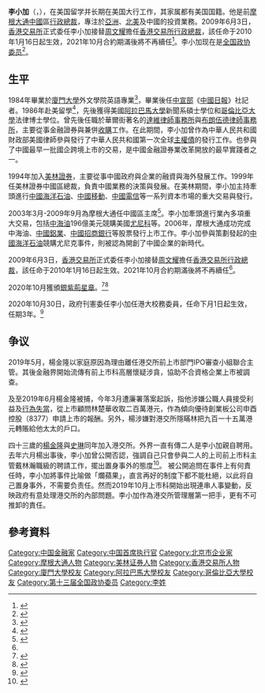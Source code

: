 {{Infobox officeholder
| 姓名  = 李小加
| native_name  = Charles Li Xiaojia
| honorific-suffix = [[銀紫荊星章|SBS]]
| image   = Charles Li.jpg
| 出生日期  = {{birth date and age|1961|3|25}}
| 出生地點  = {{CHN}}[[北京|北京]]
| nationality= 
| office     = [[香港交易所|香港交易所]]行政总裁
| term_start         = 2010年1月16日
| term_end           = 2020年12月31日
| predecessor        = [[周文耀|周文耀]]
| successor          = [[歐冠昇|歐冠昇]]
| office2 = [[File:Charter_of_the_Chinese_People's_Political_Consultative_Conference_(CPPCC)_logo.svg|20px]] [[中國人民政治協商會議全國委員會香港地區委員|港區全國政協委員]]
| term_start2        = 2018年
| spouse = 
| children = 
|alma_mater ={{CHN}}[[廈門大學|廈門大學]]外文學院<br>{{USA}}[[阿拉巴马大学|阿拉巴马大学]]新闻系<br>{{USA}}[[哥伦比亚大学|哥伦比亚大学]]法学院
}}

'''李小加'''（{{lang|en|Charles Li Xiaojia}}，{{bd|1961年|3月25日||}}），在美国留学并长期在美国大行工作，其家属都有美国国籍。他是前[[摩根大通|摩根大通]][[中國|中國]]區[[行政總裁|行政總裁]]，專注於[[亞洲|亞洲]]、[[北美|北美]]及中國的投資業務。2009年6月3日，[[香港交易所|香港交易所]]正式委任李小加接替[[周文耀|周文耀]]擔任[[香港交易所|香港交易所]][[行政總裁|行政總裁]]，該任命于2010年1月16日起生效，2021年10月合約期滿後將不再續任<ref name="#1">{{cite news|url=https://hk.finance.yahoo.com/news/%E6%9D%8E%E5%B0%8F%E5%8A%A0%E7%AA%81%E5%AE%A3%E5%B8%83%E6%98%8E%E5%B9%B4%E7%B4%84%E6%BB%BF%E4%B8%8D%E7%BA%8C%E4%BB%BB-195000388.html|title=李小加突宣布明年約滿不續任|publisher=信報財經新聞|date=2020-05-08}}</ref>。李小加现在是[[全国政协委员|全国政协委员]]<ref>{{cite news|url=http://www.cppcc.gov.cn/zxww/2020/05/11/ARTI1589179608333237.shtml|title=中国人民政治协商会议第十三届全国委员会委员名单|publisher=中国政协网|date=2020-05-11|accessdate=2020-08-27|archive-date=2021-02-22|archive-url=https://web.archive.org/web/20210222004712/http://www.cppcc.gov.cn/zxww/2020/05/11/ARTI1589179608333237.shtml|dead-url=no}}</ref>。

==生平==
<!-- 祖籍[[中國東北|中國東北]]{{where}}，1961年生於北京<ref>{{cite news|url=https://hk.epochtimes.com/news/2020-05-11/82357527|title=李小加的離職牽扯中南海習江內鬥|newspaper=大紀元時報|date=2020-05-11|accessdate=2021-05-15|archive-date=2021-05-15|archive-url=https://web.archive.org/web/20210515230115/https://hk.epochtimes.com/news/2020-05-11/82357527|dead-url=no}}</ref>，不久舉家遷到[[甘肅|甘肅]]{{where}}。<ref name="indaa201905"/><ref name="qjwb20100125"/><ref name="今周刊"/>他沒能唸上高中，1975年在石油技校畢業。<ref name="indaa201905">{{cite news|title=李小加的港交所时间|newspaper=《英大金融》雜誌|date=2019年5月號|last=马力|page=82|url=http://www.indaa.com.cn/zz/ydjr/ydjr201905/201906/P020200103613621847322.pdf|archiveurl=https://web.archive.org/web/20210512041119/http://www.indaa.com.cn/zz/ydjr/ydjr201905/201906/P020200103613621847322.pdf|archivedate=2021-05-12}}</ref><ref name="qjwb20100125">{{cite news|title=李小加：从石油工人到港交所总裁|newspaper=[[錢江晚報|錢江晚報]]|date=2010-01-25|last=|url=http://qjwb.thehour.cn/html/2010-01/25/content_243667.htm?div=-1|archiveurl=https://web.archive.org/web/20210513021752/http://qjwb.thehour.cn/html/2010-01/25/content_243667.htm?div=-1|archivedate=2021-05-13|accessdate=2021-05-12|dead-url=no}}</ref><ref name="今周刊">{{cite news|title=港交所總裁李小加：未知的風險是成功的養分|newspaper=[[今周刊|今周刊]]|date=2011-01-27|last=楊卓翰|url=https://www.businesstoday.com.tw/article/category/154769/post/201101270056/|accessdate=2021-05-12|archive-date=2021-05-12|archive-url=https://web.archive.org/web/20210512134551/https://www.businesstoday.com.tw/article/category/154769/post/201101270056|dead-url=no}}</ref>-->

1984年畢業於[[廈門大學|廈門大學]]外文學院英語專業<ref>{{cite news|url=https://hk.on.cc/hk/bkn/cnt/finance/20200507/bkn-20200507130300375-0507_00842_001.html|title=m18講場：小加告別港交所　另有高就？|newspaper=東網|date=2020-05-07|accessdate=2021-05-15|archive-date=2021-05-15|archive-url=https://web.archive.org/web/20210515011531/https://hk.on.cc/hk/bkn/cnt/finance/20200507/bkn-20200507130300375-0507_00842_001.html|dead-url=no}}</ref>，畢業後任[[中共中央宣传部|中宣部]]《[[中國日報|中國日報]]》社記者。1986年赴美留學<ref>{{cite news|url=http://paper.wenweipo.com/2020/05/08/FI2005080002.htm|title=李小加履歷|newspaper=香港文匯報|date=2020-05-08|accessdate=2021-05-15|archive-date=2021-05-15|archive-url=https://web.archive.org/web/20210515185221/http://paper.wenweipo.com/2020/05/08/FI2005080002.htm|dead-url=no}}</ref>，先後獲得美國[[阿拉巴馬大學|阿拉巴馬大學]]新聞系碩士學位和[[哥倫比亞大學|哥倫比亞大學]]法律博士學位。曾先後任職於華爾街著名的[[達維律師事務所|達維律師事務所]]與[[布朗伍德律師事務所|布朗伍德律師事務所]]，主要從事金融證券與兼併[[收購|收購]]工作。在此期間，李小加曾作為中華人民共和國財政部美國律師參與發行了中華人民共和國第一次全球[[主權債|主權債]]的發行工作。也參與了中國最早一批國企跨境上市的交易，是中國金融證券業改革開放的最早實踐者之一。

1994年加入[[美林證券|美林證券]]，主要從事中國政府與企業的融資與海外發展工作。1999年任美林證券中國區總裁，負責中國業務的決策與發展。在美林期間，李小加主持牽頭進行[[中國海洋石油|中國海洋石油]]、[[中國移動|中國移動]]、[[中國電信|中國電信]]等一系列資本市場的重大交易與發行。

2003年3月-2009年9月為摩根大通任中國區主席<ref>{{cite news|url=https://inews.hket.com/article/2875055/%E3%80%90%E6%B8%AF%E4%BA%A4%E6%89%80%E6%96%B0CEO%E3%80%91%E6%B8%AF%E4%BA%A4%E6%89%80%E8%82%A1%E5%83%B9%E5%8D%873-%E3%80%80%E6%AD%90%E5%86%A0%E6%98%87%E6%88%90%E9%A6%96%E4%BD%8D%E9%9D%9E%E8%8F%AF%E4%BA%BA%E8%A1%8C%E6%94%BF%E7%B8%BD%E8%A3%81%E3%80%81%E6%9D%8E%E5%B0%8F%E5%8A%A0%EF%BC%9A%E4%B8%AD%E5%9C%8B%E5%A5%BD%E6%9C%8B%E5%8F%8B%EF%BC%88%E7%AC%AC%E5%9B%9B%E7%89%88%EF%BC%89|title=【港交所新CEO】港交所股價升3%　歐冠昇成首位非華人行政總裁、李小加：中國好朋友（第四版）|newspaper=香港經濟日報|date=2021-02-10|accessdate=2021-05-15|archive-date=2021-05-15|archive-url=https://web.archive.org/web/20210515011553/https://inews.hket.com/article/2875055/%E3%80%90%E6%B8%AF%E4%BA%A4%E6%89%80%E6%96%B0CEO%E3%80%91%E6%B8%AF%E4%BA%A4%E6%89%80%E8%82%A1%E5%83%B9%E5%8D%873-%E3%80%80%E6%AD%90%E5%86%A0%E6%98%87%E6%88%90%E9%A6%96%E4%BD%8D%E9%9D%9E%E8%8F%AF%E4%BA%BA%E8%A1%8C%E6%94%BF%E7%B8%BD%E8%A3%81%E3%80%81%E6%9D%8E%E5%B0%8F%E5%8A%A0%EF%BC%9A%E4%B8%AD%E5%9C%8B%E5%A5%BD%E6%9C%8B%E5%8F%8B%EF%BC%88%E7%AC%AC%E5%9B%9B%E7%89%88%EF%BC%89|dead-url=no}}</ref>。李小加牽頭進行業內多項重大交易，包括[[中海油|中海油]]196億美元競購美國[[尤尼科|尤尼科]]等。2006年，摩根大通成功完成中海油、[[中國鋁業|中國鋁業]]、[[中國招商銀行|中國招商銀行]]等股票發行上市工作。李小加參與策劃發起的[[中國海洋石油|中國海洋石油]]競購尤尼克事件，則被認為開創了中國企業的新時代。

2009年6月3日，[[香港交易所|香港交易所]]正式委任李小加接替[[周文耀|周文耀]]擔任[[香港交易所|香港交易所]][[行政總裁|行政總裁]]，該任命于2010年1月16日起生效。2021年10月合約期滿後將不再續任<ref name="#1"/>。

2020年10月獲頒[[銀紫荊星章|銀紫荊星章]]。<ref>{{cite web |url=https://std.stheadline.com/daily/article/2285580/%E6%97%A5%E5%A0%B1-%E6%B8%AF%E8%81%9E-%E6%A2%81%E5%90%9B%E5%BD%A5%E9%99%B3%E6%99%BA%E6%80%9D%E9%99%B3%E6%9D%B1%E8%A8%B1%E6%A6%AE%E8%8C%82-%E7%8D%B2%E9%A0%92%E6%9C%80%E9%AB%98%E7%B4%9A%E5%88%A5%E5%A4%A7%E7%B4%AB%E8%8D%8A%E5%8B%B3%E7%AB%A0 |title=梁君彥陳智思陳東許榮茂 獲頒最高級別大紫荊勳章 |publisher=星島日報 |date=2020-10-01 |accessdate=2020-10-03 |archive-date=2020-10-05 |archive-url=https://web.archive.org/web/20201005062907/https://std.stheadline.com/daily/article/2285580/%E6%97%A5%E5%A0%B1-%E6%B8%AF%E8%81%9E-%E6%A2%81%E5%90%9B%E5%BD%A5%E9%99%B3%E6%99%BA%E6%80%9D%E9%99%B3%E6%9D%B1%E8%A8%B1%E6%A6%AE%E8%8C%82-%E7%8D%B2%E9%A0%92%E6%9C%80%E9%AB%98%E7%B4%9A%E5%88%A5%E5%A4%A7%E7%B4%AB%E8%8D%8A%E5%8B%B3%E7%AB%A0 |dead-url=no }}</ref><ref>{{cite web |url=http://paper.wenweipo.com/2020/10/01/HS2010010025.htm |title=2020年 授勳名單 |publisher=文匯報 |date=2020-10-01 |accessdate=2020-10-05 |archive-date=2020-10-05 |archive-url=https://web.archive.org/web/20201005062907/http://paper.wenweipo.com/2020/10/01/HS2010010025.htm |dead-url=no }}</ref>

2020年10月30日，政府刊憲委任李小加任港大校務委員，任命下月1日起生效，任期3年。<ref>{{Cite web |url=https://www.hkcnews.com/article/35193/%E6%B8%AF%E4%BA%A4%E6%89%80-%E6%9D%8E%E5%B0%8F%E5%8A%A0-%E6%B8%AF%E5%A4%A7%E6%A0%A1%E5%A7%94%E6%9C%83-35193/%E6%9D%8E%E5%B0%8F%E5%8A%A0 |title=港交所李小加獲委任港大校委　稱熱衷「培養下一代領導者」 |access-date=2020-10-30 |archive-date=2020-11-03 |archive-url=https://web.archive.org/web/20201103063205/https://www.hkcnews.com/article/35193/%E6%B8%AF%E4%BA%A4%E6%89%80-%E6%9D%8E%E5%B0%8F%E5%8A%A0-%E6%B8%AF%E5%A4%A7%E6%A0%A1%E5%A7%94%E6%9C%83-35193/%E6%9D%8E%E5%B0%8F%E5%8A%A0 |dead-url=no }}</ref>

== 争议 ==
2019年5月，楊金隆以家庭原因為理由離任港交所前上市部門IPO審查小組聯合主管。其後金融界開始流傳有前上市科高層懷疑涉貪，協助不合資格企業上市被調查。

及至2019年6月楊金隆被捕，今年3月遭廉署落案起訴，指他涉嫌公職人員接受利益及[[行為失當|行為失當]]，從上市顧問林楚華收取二百萬港元，作為傾向優待創業板公司申酉控股（8377）申請上市的報酬。另外，楊涉嫌對港交所隱瞞林把九百一十五萬港元轉賬給他太太的戶口。

四十三歲的[[楊金隆|楊金隆]]與[[史琳_(中國)|史琳]]同年加入港交所。外界一直有傳二人是李小加親自聘用。去年六月楊出事後，李小加曾公開否認，強調自己只會參與二人的上司前上市科主管戴林瀚職級的聘請工作，擺出置身事外的態度<ref>{{cite news|url=https://eastweek.my-magazine.me/main/96104|title=掌港交所十年　李小加毁譽參半|publisher=东周网|date=2020-05-17|accessdate=2020-08-27|archive-date=2020-08-11|archive-url=https://web.archive.org/web/20200811140241/https://eastweek.my-magazine.me/main/96104|dead-url=no}}</ref>。
被公開追問在事件上有何責任時，李小加將事件比喻做「爛蘋果」，直言再好的制度下都不能杜絕，以此将自己置身事外，不需要负责任。然而2019年10月上市科開始出現連串人事變動，反映政府有意处理港交所的內部問題。李小加作為港交所管理層第一把手，更有不可推卸的責任。
<!--
==家庭==

家属都有美国国籍。2016年10月4日晚上，赤柱[[大潭道|大潭道]]李小加的居所發生爆竊案，案發時他正外遊，其外傭剛由外返回，發現兩名黑衣賊正在搜掠，賊人落荒而逃，惟[[保险箱|保险箱]]已被撬開。李小加返港後表示，失去不少具紀念價值的物品，心情難過。<ref>{{cite news|url=http://orientaldaily.on.cc/cnt/news/20161006/00176_063.html|date=2016年10月6日|title=張國榮舊居遇竊 戶主為李小加|newspaper=[[東方日報_(香港)|東方日報 (香港)]]|accessdate=2016年10月6日|archive-date=2020年6月23日|archive-url=https://web.archive.org/web/20200623044658/https://orientaldaily.on.cc/cnt/news/20161006/00176_063.html|dead-url=no}}</ref>-->

==參考資料==
{{reflist}}

{{Authority control}}
{{DEFAULTSORT:L}}
[[Category:中国金融家|Category:中国金融家]]
[[Category:中国首席执行官|Category:中国首席执行官]]
[[Category:北京市企业家|Category:北京市企业家]]
[[Category:摩根大通人物|Category:摩根大通人物]]
[[Category:美林证券人物|Category:美林证券人物]]
[[Category:香港交易所人物|Category:香港交易所人物]]
[[Category:廈門大學校友|Category:廈門大學校友]]
[[Category:阿拉巴馬大學校友|Category:阿拉巴馬大學校友]]
[[Category:哥倫比亞大學校友|Category:哥倫比亞大學校友]]
[[Category:第十三届全国政协委员|Category:第十三届全国政协委员]]
[[Category:李姓|Category:李姓]]